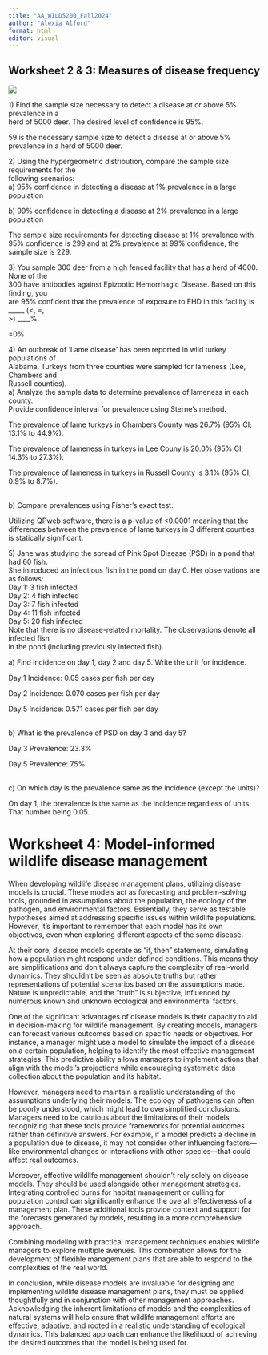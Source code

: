 ---
title: "AA_WILD5200_Fall2024"
author: "Alexia Alford"
format: html
editor: visual
---

## Worksheet 2 & 3: Measures of disease frequency

![](images/ss_table.png)

1\) Find the sample size necessary to detect a disease at or above 5% prevalence in a\
herd of 5000 deer. The desired level of confidence is 95%.

59 is the necessary sample size to detect a disease at or above 5% prevalence in a herd of 5000 deer.

2\) Using the hypergeometric distribution, compare the sample size requirements for the\
following scenarios:\
a) 95% confidence in detecting a disease at 1% prevalence in a large population

b\) 99% confidence in detecting a disease at 2% prevalence in a large population

The sample size requirements for detecting disease at 1% prevalence with 95% confidence is 299 and at 2% prevalence at 99% confidence, the sample size is 229.

3\) You sample 300 deer from a high fenced facility that has a herd of 4000. None of the\
300 have antibodies against Epizootic Hemorrhagic Disease. Based on this finding, you\
are 95% confident that the prevalence of exposure to EHD in this facility is \_\_\_\_\_ (\<, =,\
\>) \_\_\_\_%.

=0%

4\) An outbreak of ‘Lame disease’ has been reported in wild turkey populations of\
Alabama. Turkeys from three counties were sampled for lameness (Lee, Chambers and\
Russell counties).\
a) Analyze the sample data to determine prevalence of lameness in each county.\
Provide confidence interval for prevalence using Sterne’s method.

The prevalence of lame turkeys in Chambers County was 26.7% (95% CI; 13.1% to 44.9%).

The prevalence of lameness in turkeys in Lee Couny is 20.0% (95% CI; 14.3% to 27.3%).

The prevalence of lameness in turkeys in Russell County is 3.1% (95% CI; 0.9% to 8.7%).

\
b) Compare prevalences using Fisher’s exact test.

Utilizing QPweb software, there is a p-value of \<0.0001 meaning that the differences between the prevalence of lame turkeys in 3 different counties is statically significant.

5\) Jane was studying the spread of Pink Spot Disease (PSD) in a pond that had 60 fish.\
She introduced an infectious fish in the pond on day 0. Her observations are as follows:\
Day 1: 3 fish infected\
Day 2: 4 fish infected\
Day 3: 7 fish infected\
Day 4: 11 fish infected\
Day 5: 20 fish infected\
Note that there is no disease-related mortality. The observations denote all infected fish\
in the pond (including previously infected fish).\

a\) Find incidence on day 1, day 2 and day 5. Write the unit for incidence.

Day 1 Incidence: 0.05 cases per fish per day

Day 2 Incidence: 0.070 cases per fish per day

Day 5 Incidence: 0.571 cases per fish per day

\
b) What is the prevalence of PSD on day 3 and day 5?

Day 3 Prevalence: 23.3%

Day 5 Prevalence: 75%

\
c) On which day is the prevalence same as the incidence (except the units)?

On day 1, the prevalence is the same as the incidence regardless of units. That number being 0.05.\

# Worksheet 4: Model-informed wildlife disease management

When developing wildlife disease management plans, utilizing disease models is crucial. These models act as forecasting and problem-solving tools, grounded in assumptions about the population, the ecology of the pathogen, and environmental factors. Essentially, they serve as testable hypotheses aimed at addressing specific issues within wildlife populations. However, it's important to remember that each model has its own objectives, even when exploring different aspects of the same disease.

At their core, disease models operate as "if, then" statements, simulating how a population might respond under defined conditions. This means they are simplifications and don’t always capture the complexity of real-world dynamics. They shouldn’t be seen as absolute truths but rather representations of potential scenarios based on the assumptions made. Nature is unpredictable, and the “truth” is subjective, influenced by numerous known and unknown ecological and environmental factors.

One of the significant advantages of disease models is their capacity to aid in decision-making for wildlife management. By creating models, managers can forecast various outcomes based on specific needs or objectives. For instance, a manager might use a model to simulate the impact of a disease on a certain population, helping to identify the most effective management strategies. This predictive ability allows managers to implement actions that align with the model’s projections while encouraging systematic data collection about the population and its habitat.

However, managers need to maintain a realistic understanding of the assumptions underlying their models. The ecology of pathogens can often be poorly understood, which might lead to oversimplified conclusions. Managers need to be cautious about the limitations of their models, recognizing that these tools provide frameworks for potential outcomes rather than definitive answers. For example, if a model predicts a decline in a population due to disease, it may not consider other influencing factors—like environmental changes or interactions with other species—that could affect real outcomes.

Moreover, effective wildlife management shouldn’t rely solely on disease models. They should be used alongside other management strategies. Integrating controlled burns for habitat management or culling for population control can significantly enhance the overall effectiveness of a management plan. These additional tools provide context and support for the forecasts generated by models, resulting in a more comprehensive approach.

Combining modeling with practical management techniques enables wildlife managers to explore multiple avenues. This combination allows for the development of flexible management plans that are able to respond to the complexities of the real world.

In conclusion, while disease models are invaluable for designing and implementing wildlife disease management plans, they must be applied thoughtfully and in conjunction with other management approaches. Acknowledging the inherent limitations of models and the complexities of natural systems will help ensure that wildlife management efforts are effective, adaptive, and rooted in a realistic understanding of ecological dynamics. This balanced approach can enhance the likelihood of achieving the desired outcomes that the model is being used for.
